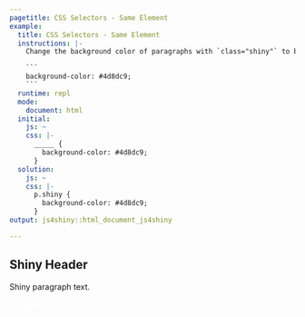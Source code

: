```yaml
---
pagetitle: CSS Selectors - Same Element
example:
  title: CSS Selectors - Same Element
  instructions: |-
    Change the background color of paragraphs with `class="shiny"` to blue:

    ```
    background-color: #4d8dc9;
    ```
  runtime: repl
  mode:
    document: html
  initial:
    js: ~
    css: |-
      _____ {
        background-color: #4d8dc9;
      }
  solution:
    js: ~
    css: |-
      p.shiny {
        background-color: #4d8dc9;
      }
output: js4shiny::html_document_js4shiny

---
```

<div><!--for pandoc-->
<section>
  <h1>Shiny Header</h1>
  <p class="shiny">
    Shiny paragraph text.
  </p>
  <p class="shiny" style="color: white;">
    You got it!
  </p>
</section>
</div><!--for pandoc-->
